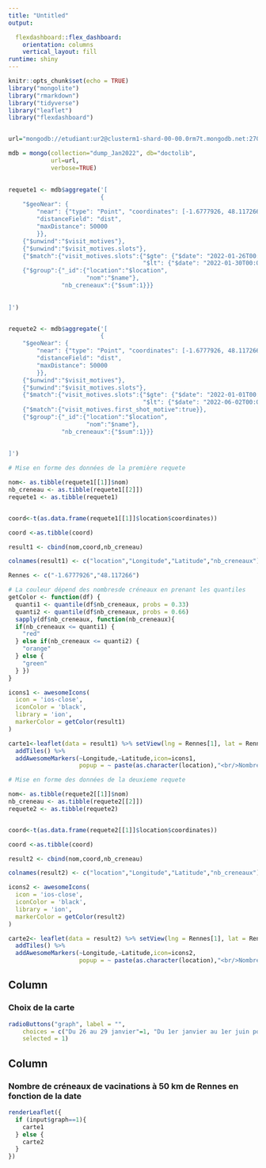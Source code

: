 ```yaml
---
title: "Untitled"
output: 

  flexdashboard::flex_dashboard:
    orientation: columns
    vertical_layout: fill
runtime: shiny
---
```



```r
knitr::opts_chunk$set(echo = TRUE)
library("mongolite")
library("rmarkdown")
library("tidyverse")
library("leaflet")
library("flexdashboard")


url="mongodb://etudiant:ur2@clusterm1-shard-00-00.0rm7t.mongodb.net:27017,clusterm1-shard-00-01.0rm7t.mongodb.net:27017,clusterm1-shard-00-02.0rm7t.mongodb.net:27017/?ssl=true&replicaSet=atlas-l4xi61-shard-0"

mdb = mongo(collection="dump_Jan2022", db="doctolib",
            url=url,
            verbose=TRUE)
            
```

```r
requete1 <- mdb$aggregate('[
                          {
    "$geoNear": {
        "near": {"type": "Point", "coordinates": [-1.6777926, 48.117266]},
        "distanceField": "dist",
        "maxDistance": 50000
        }},
    {"$unwind":"$visit_motives"},
    {"$unwind":"$visit_motives.slots"},
    {"$match":{"visit_motives.slots":{"$gte": {"$date": "2022-01-26T00:00:00Z"},
                                      "$lt": {"$date": "2022-01-30T00:00:00Z"}}}},
    {"$group":{"_id":{"location":"$location",
                      "nom":"$name"},
               "nb_creneaux":{"$sum":1}}}
    
  
]')



```

```r
requete2 <- mdb$aggregate('[
                          {
    "$geoNear": {
        "near": {"type": "Point", "coordinates": [-1.6777926, 48.117266]},
        "distanceField": "dist",
        "maxDistance": 50000
        }},
    {"$unwind":"$visit_motives"},
    {"$unwind":"$visit_motives.slots"},
    {"$match":{"visit_motives.slots":{"$gte": {"$date": "2022-01-01T00:00:00Z"},
                                      "$lt": {"$date": "2022-06-02T00:00:00Z"}}}},
    {"$match":{"visit_motives.first_shot_motive":true}},
    {"$group":{"_id":{"location":"$location",
                      "nom":"$name"},
               "nb_creneaux":{"$sum":1}}}
    
  
]')
```



```r

# Mise en forme des données de la première requete

nom<- as.tibble(requete1[[1]]$nom)
nb_creneau <- as.tibble(requete1[[2]])
requete1 <- as.tibble(requete1)


coord<-t(as.data.frame(requete1[[1]]$location$coordinates))

coord <-as.tibble(coord)

result1 <- cbind(nom,coord,nb_creneau) 

colnames(result1) <- c("location","Longitude","Latitude","nb_creneaux")

```

```r
Rennes <- c("-1.6777926","48.117266")

# La couleur dépend des nombresde créneaux en prenant les quantiles
getColor <- function(df) {
  quanti1 <- quantile(df$nb_creneaux, probs = 0.33)
  quanti2 <- quantile(df$nb_creneaux, probs = 0.66)
  sapply(df$nb_creneaux, function(nb_creneaux){
  if(nb_creneaux <= quanti1) {
    "red"
  } else if(nb_creneaux <= quanti2) {
    "orange"
  } else {
    "green"
  } })
}
```



```r


icons1 <- awesomeIcons(
  icon = 'ios-close',
  iconColor = 'black',
  library = 'ion',
  markerColor = getColor(result1)
)

carte1<-leaflet(data = result1) %>% setView(lng = Rennes[1], lat = Rennes[2], zoom = 8) %>% 
  addTiles() %>%
  addAwesomeMarkers(~Longitude,~Latitude,icon=icons1, 
                    popup = ~ paste(as.character(location),"<br/>Nombre de créneaux disponibles :",as.character(nb_creneaux)))

```

```r
# Mise en forme des données de la deuxieme requete

nom<- as.tibble(requete2[[1]]$nom)
nb_creneau <- as.tibble(requete2[[2]])
requete2 <- as.tibble(requete2)


coord<-t(as.data.frame(requete2[[1]]$location$coordinates))

coord <-as.tibble(coord)

result2 <- cbind(nom,coord,nb_creneau) 

colnames(result2) <- c("location","Longitude","Latitude","nb_creneaux")

```


```r
icons2 <- awesomeIcons(
  icon = 'ios-close',
  iconColor = 'black',
  library = 'ion',
  markerColor = getColor(result2)
)

carte2<- leaflet(data = result2) %>% setView(lng = Rennes[1], lat = Rennes[2], zoom = 8) %>% 
  addTiles() %>%
  addAwesomeMarkers(~Longitude,~Latitude,icon=icons2, 
                    popup = ~ paste(as.character(location),"<br/>Nombre de créneaux disponibles :",as.character(nb_creneaux)))

```



Column {data-width=200}
-------------------------------------
    
### Choix de la carte
    
```r
radioButtons("graph", label = "",
    choices = c("Du 26 au 29 janvier"=1, "Du 1er janvier au 1er juin pour les premières doses"=2), 
    selected = 1)
```
   
Column {data-width=800}
-------------------------------------
   
### Nombre de créneaux de vacinations à 50 km de Rennes en fonction de la date

```r
renderLeaflet({
  if (input$graph==1){
    carte1
  } else {
    carte2
  }
})
```


